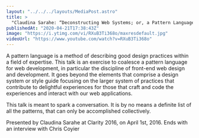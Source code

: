 ```yaml
---
layout: "../../../layouts/MediaPost.astro"
title: >
  "Claudina Sarahe: “Deconstructing Web Systems; or, a Pattern Language for Web Develo…” — Clarity 2016"
publishedAt: "2020-04-21T17:38:43Z"
image: "https://i.ytimg.com/vi/RXuB3Ti368o/maxresdefault.jpg"
videoUrl: "https://www.youtube.com/watch?v=RXuB3Ti368o"
---
```


A pattern language is a method of describing good design practices within a field of expertise. This talk is an exercise to coalesce a pattern language for web development, in particular the discipline of front-end web design and development. It goes beyond the elements that comprise a design system or style guide focusing on the larger system of practices that contribute to delightful experiences for those that craft and code the experiences and interact with our web applications.

This talk is meant to spark a conversation. It is by no means a definite list of all the patterns, that can only be accomplished collectively.

Presented by Claudina Sarahe at Clarity 2016, on April 1st, 2016. Ends with an interview with Chris Coyier
